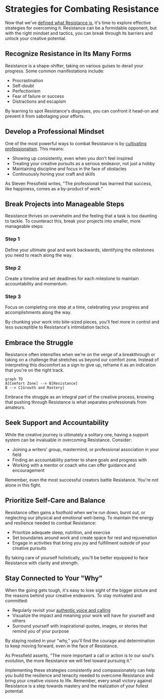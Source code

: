 
# Strategies for Combating Resistance

Now that we've [defined what Resistance is](/overcoming-resistance/defining-resistance), it's time to explore effective strategies for overcoming it. Resistance can be a formidable opponent, but with the right mindset and tactics, you can break through its barriers and unlock your creative potential.

## Recognize Resistance in Its Many Forms

Resistance is a shape-shifter, taking on various guises to derail your progress. Some common manifestations include:

- Procrastination
- Self-doubt
- Perfectionism
- Fear of failure or success
- Distractions and escapism

By learning to spot Resistance's disguises, you can confront it head-on and prevent it from sabotaging your efforts.

## Develop a Professional Mindset

One of the most powerful ways to combat Resistance is by [cultivating professionalism](/professionalism-consistency/professional-mindset). This means:

- Showing up consistently, even when you don't feel inspired
- Treating your creative pursuits as a serious endeavor, not just a hobby
- Maintaining discipline and focus in the face of obstacles
- Continuously honing your craft and skills

<Callout>
As Steven Pressfield writes, "The professional has learned that success, like happiness, comes as a by-product of work."
</Callout>

## Break Projects into Manageable Steps

Resistance thrives on overwhelm and the feeling that a task is too daunting to tackle. To counteract this, break your projects into smaller, more manageable steps:

<Steps>

### Step 1
Define your ultimate goal and work backwards, identifying the milestones you need to reach along the way.

### Step 2
Create a timeline and set deadlines for each milestone to maintain accountability and momentum.

### Step 3
Focus on completing one step at a time, celebrating your progress and accomplishments along the way.

</Steps>

By chunking your work into bite-sized pieces, you'll feel more in control and less susceptible to Resistance's intimidation tactics.

## Embrace the Struggle

Resistance often intensifies when we're on the verge of a breakthrough or taking on a challenge that stretches us beyond our comfort zone. Instead of interpreting this discomfort as a sign to give up, reframe it as an indication that you're on the right track.

```mermaid
graph TD
A[Comfort Zone] --> B[Resistance]
B --> C[Growth and Mastery]
```

Embrace the struggle as an integral part of the creative process, knowing that pushing through Resistance is what separates professionals from amateurs.

## Seek Support and Accountability

While the creative journey is ultimately a solitary one, having a support system can be invaluable in overcoming Resistance. Consider:

- Joining a writers' group, mastermind, or professional association in your field
- Finding an accountability partner to share goals and progress with
- Working with a mentor or coach who can offer guidance and encouragement

<Callout>
Remember, even the most successful creators battle Resistance. You're not alone in this fight.
</Callout>

## Prioritize Self-Care and Balance

Resistance often gains a foothold when we're run down, burnt out, or neglecting our physical and emotional well-being. To maintain the energy and resilience needed to combat Resistance:

- Prioritize adequate sleep, nutrition, and exercise
- Set boundaries around work and create space for rest and rejuvenation
- Engage in activities that bring you joy and fulfillment outside of your creative pursuits

By taking care of yourself holistically, you'll be better equipped to face Resistance with clarity and strength.

## Stay Connected to Your "Why"

When the going gets tough, it's easy to lose sight of the bigger picture and the reasons behind your creative endeavors. To stay motivated and committed:

- Regularly revisit your [authentic voice and calling](/authentic-voice/embracing-calling)
- Visualize the impact and meaning your work will have for yourself and others
- Surround yourself with inspirational quotes, images, or stories that remind you of your purpose

By staying rooted in your "why," you'll find the courage and determination to keep moving forward, even in the face of Resistance.

<Callout>
As Pressfield asserts, "The more important a call or action is to our soul's evolution, the more Resistance we will feel toward pursuing it."
</Callout>

Implementing these strategies consistently and compassionately can help you build the resilience and tenacity needed to overcome Resistance and bring your creative visions to life. Remember, every small victory against Resistance is a step towards mastery and the realization of your fullest potential.